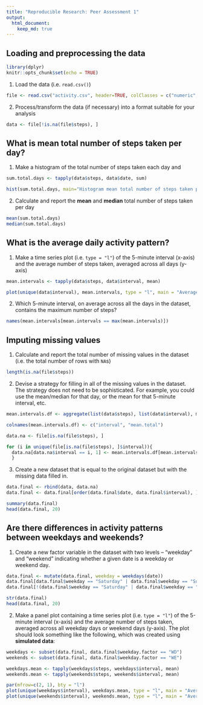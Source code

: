 ```yaml
---
title: "Reproducible Research: Peer Assessment 1"
output: 
  html_document:
    keep_md: true
---
```



## Loading and preprocessing the data

```r
library(dplyr)
knitr::opts_chunk$set(echo = TRUE)
```

1. Load the data (i.e. `read.csv()`)

```r

file <- read.csv("activity.csv", header=TRUE, colClasses = c("numeric", "Date",     "numeric"))

```
2. Process/transform the data (if necessary) into a format suitable for your analysis

```r

data <- file[!is.na(file$steps), ]

```
## What is mean total number of steps taken per day?

1. Make a histogram of the total number of steps taken each day and 

```r

sum.total.days <- tapply(data$steps, data$date, sum)

hist(sum.total.days, main="Histogram mean total number of steps taken per day", xlab= "Mean total number of steps taken per day")

```

2. Calculate and report the **mean** and **median** total number of steps taken per day

```r

mean(sum.total.days)
median(sum.total.days)

```

## What is the average daily activity pattern?

1. Make a time series plot (i.e. `type = "l"`) of the 5-minute interval (x-axis) and the average number of steps taken, averaged across all days (y-axis)

```r

mean.intervals <- tapply(data$steps, data$interval, mean)

plot(unique(data$interval), mean.intervals, type = "l", main = "Average Daily Activity", xlab = "Intervals", ylab = "Average across all days")

```

2. Which 5-minute interval, on average across all the days in the dataset, contains the maximum number of steps?

```r

names(mean.intervals[mean.intervals == max(mean.intervals)])

```
## Imputing missing values

1. Calculate and report the total number of missing values in the dataset (i.e. the total number of rows with `NA`s)

``` r

length(is.na(file$steps))

```

2. Devise a strategy for filling in all of the missing values in the dataset. The strategy does not need to be sophisticated. For example, you could use the mean/median for that day, or the mean for that 5-minute interval, etc.

``` r

mean.intervals.df <- aggregate(list(data$steps), list(data$interval), mean)

colnames(mean.intervals.df) <- c("interval", "mean.total")

data.na <- file[is.na(file$steps), ]

for (i in unique(file[is.na(file$steps), ]$interval)){
  data.na[data.na$interval == i, 1] <- mean.intervals.df[mean.intervals.df$interval == i, 2]
  }

```

3. Create a new dataset that is equal to the original dataset but with the missing data filled in.

``` r

data.final <- rbind(data, data.na)
data.final <- data.final[order(data.final$date, data.final$interval), ]

summary(data.final)
head(data.final, 20)

```

## Are there differences in activity patterns between weekdays and weekends?

1. Create a new factor variable in the dataset with two levels -- "weekday" and "weekend" indicating whether a given date is a weekday or weekend day.

``` r

data.final <- mutate(data.final, weekday = weekdays(date))
data.final[data.final$weekday == "Saturday" | data.final$weekday == "Sunday", "weekday.factor"] <- c("WE")
data.final[!(data.final$weekday == "Saturday" | data.final$weekday == "Sunday"), "weekday.factor"] <- c("WD")

str(data.final)
head(data.final, 20)

```

2. Make a panel plot containing a time series plot (i.e. `type = "l"`) of the 5-minute interval (x-axis) and the average number of steps taken, averaged across all weekday days or weekend days (y-axis). The plot should look something like the following, which was created using **simulated data**:

``` r

weekdays <- subset(data.final, data.final$weekday.factor == "WD")
weekends <- subset(data.final, data.final$weekday.factor == "WE")

weekdays.mean <- tapply(weekdays$steps, weekdays$interval, mean)
weekends.mean <- tapply(weekends$steps, weekends$interval, mean)

par(mfrow=c(2, 1), bty = "l")
plot(unique(weekdays$interval), weekdays.mean, type = "l", main = "Average Daily Activity on Regular Weekdays", xlab = "Intervals", ylab = "Average across all days")
plot(unique(weekends$interval), weekends.mean, type = "l", main = "Average Daily Activity on Weekends", xlab = "Intervals", ylab = "Average across all days")


```